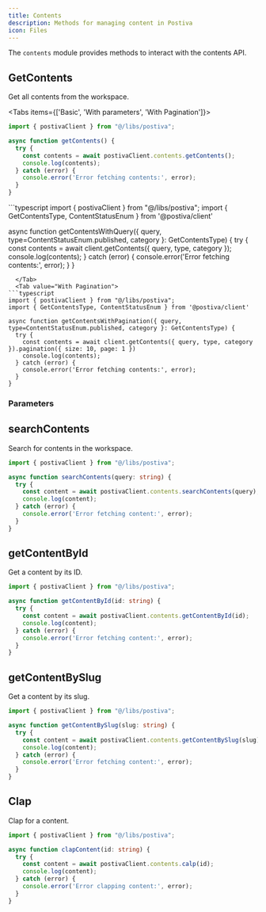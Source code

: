 ```yaml
---
title: Contents
description: Methods for managing content in Postiva
icon: Files
---
```


The `contents` module provides methods to interact with the contents API.

## GetContents

Get all contents from the workspace.

<Tabs items={['Basic', 'With parameters', 'With Pagination']}>
  <Tab value="Basic">
```typescript
import { postivaClient } from "@/libs/postiva";

async function getContents() {
  try {
    const contents = await postivaClient.contents.getContents();
    console.log(contents);
  } catch (error) {
    console.error('Error fetching contents:', error);
  }
}
```
  </Tab>
  <Tab value="With parameters">
```typescript
import { postivaClient } from "@/libs/postiva";
import { GetContentsType, ContentStatusEnum } from '@postiva/client'

async function getContentsWithQuery({ query, type=ContentStatusEnum.published, category }: GetContentsType) {
  try {
    const contents = await client.getContents({ query, type, category });
    console.log(contents);
  } catch (error) {
    console.error('Error fetching contents:', error);
  }
}
```  
  </Tab>
  <Tab value="With Pagination">
```typescript
import { postivaClient } from "@/libs/postiva";
import { GetContentsType, ContentStatusEnum } from '@postiva/client'

async function getContentsWithPagination({ query, type=ContentStatusEnum.published, category }: GetContentsType) {
  try {
    const contents = await client.getContents({ query, type, category }).pagination({ size: 10, page: 1 })
    console.log(contents);
  } catch (error) {
    console.error('Error fetching contents:', error);
  }
}
```  
  </Tab>
</Tabs>

### Parameters


<AutoTypeTable path="./content/docs/props.ts" name="GetContentsType" />

## searchContents

Search for contents in the workspace.

```typescript
import { postivaClient } from "@/libs/postiva";

async function searchContents(query: string) {
  try {
    const content = await postivaClient.contents.searchContents(query);
    console.log(content);
  } catch (error) {
    console.error('Error fetching content:', error);
  }
}
```


## getContentById

Get a content by its ID.

```typescript
import { postivaClient } from "@/libs/postiva";

async function getContentById(id: string) {
  try {
    const content = await postivaClient.contents.getContentById(id);
    console.log(content);
  } catch (error) {
    console.error('Error fetching content:', error);
  }
}
```

## getContentBySlug

Get a content by its slug.

```typescript
import { postivaClient } from "@/libs/postiva";

async function getContentBySlug(slug: string) {
  try {
    const content = await postivaClient.contents.getContentBySlug(slug);
    console.log(content);
  } catch (error) {
    console.error('Error fetching content:', error);
  }
}
```

## Clap

Clap for a content.

```typescript
import { postivaClient } from "@/libs/postiva";

async function clapContent(id: string) {
  try {
    const content = await postivaClient.contents.calp(id);
    console.log(content);
  } catch (error) {
    console.error('Error clapping content:', error);
  }
}
```
